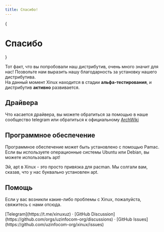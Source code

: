 ```yaml
---
title: Спасибо!
---
```



{<h1 className="text-center font-extrabold md:text-5xl mt-8">Спасибо</h1>}

<div className="text-center mt-4">
  Тот факт, что вы попробовали наш дистрибутив, очень много значит для нас! Позвольте нам выразить нашу благодарность за установку нашего дистрибутива.
</div>

<Callout emoji="⚠️">
  На данный момент Xinux находится в стадии <strong>альфа-тестирования</strong>, и дистрибутив <strong>активно</strong> развивается.
</Callout>

## Драйвера

Что касается драйвера, вы можете обратиться за помощью в наше сообщество telegram или обратиться к официальному [ArchWiki](https://wiki.archlinux.org/)

## Программное обеспечение

Программное обеспечение может быть установлено с помощью Pamac. Если вы используете операционные системы Ubuntu или Debian, вы можете использовать apt!

<Callout emoji="😂">
  Эй, apt в Xinux - это просто привязка для pacman. Мы солгали вам, сказав, что у нас буквально установлен apt.
</Callout>

## Помощь

Если у вас возникли какие-либо проблемы с Xinux, пожалуйста, свяжитесь с нами отсюда.

<div className="mt-1 mb-20">
  [Telegram](https://t.me/xinuxuz) · [GitHub Discussion](https://github.com/orgs/uzinfocom-org/discussions) · [GitHub Issues](https://github.com/uzinfocom-org/xinux/issues)
</div>

